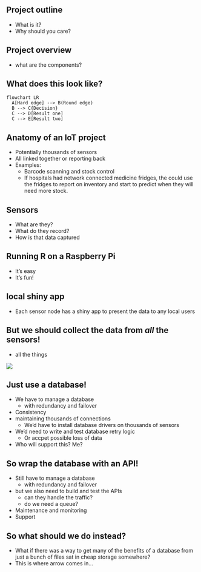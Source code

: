 
## Project outline

* What is it?
* Why should you care?

## Project overview

* what are the components?

## What does this look like?

```mermaid
flowchart LR
  A[Hard edge] --> B(Round edge)
  B --> C{Decision}
  C --> D[Result one]
  C --> E[Result two]
```

## Anatomy of an IoT project

* Potentially thousands of sensors
* All linked together or reporting back
* Examples:
  - Barcode scanning and stock control
  - If hospitals had network connected medicine fridges, the could use the fridges to report on inventory and start to predict when they will need more stock.
  
## Sensors

* What are they?
* What do they record?
* How is that data captured

## Running R on a Raspberry Pi

* It's easy
* It's fun!

## local shiny app

* Each sensor node has a shiny app to present the data to any local users


## But we should collect the data from _all_ the sensors!

* all the things

![](images/all_the_things.png){align=center}

## Just use a database!

* We have to manage a database
  - with redundancy and failover
* Consistency
* maintaining thousands of connections
  - We'd have to install database drivers on thousands of sensors
* We'd need to write and test database retry logic
  - Or accpet possible loss of data
* Who will support this? Me?

## So wrap the database with an API!

* Still have to manage a database
  - with redundancy and failover
* but we also need to build and test the APIs
  - can they handle the traffic?
  - do we need a queue?
* Maintenance and monitoring
* Support


## So what should we do instead?

* What if there was a way to get many of the benefits of a database from just a bunch of files sat in cheap storage somewhere?
* This is where arrow comes in...
